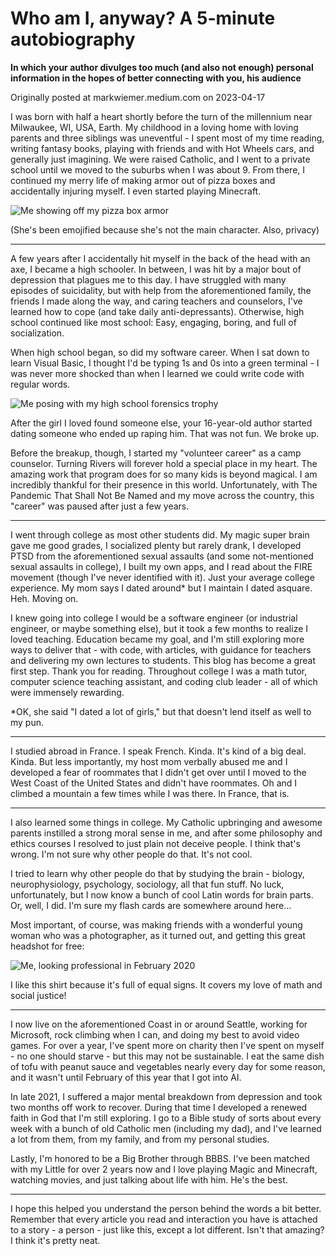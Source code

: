 
# Who am I, anyway? A 5-minute autobiography

**In which your author divulges too much (and also not enough) personal
information in the hopes of better connecting with you, his audience**

Originally posted at <ExternalLink href="https://markwiemer.medium.com/who-am-i-anyway-a-5-minute-autobiography-f46fb3e6ead4">
  <span>markwiemer<wbr />.medium<wbr />.com</span>
</ExternalLink> on 2023-04-17

I was born with half a heart shortly before the turn of the millennium
near Milwaukee, WI, USA, Earth. My childhood in a loving home with
loving parents and three siblings was uneventful - I spent most of my
time reading, writing fantasy books, playing with friends and with Hot
Wheels cars, and generally just imagining. We were raised Catholic, and
I went to a private school until we moved to the suburbs when I was
about 9. From there, I continued my merry life of making armor out of
pizza boxes and accidentally injuring myself. I even started playing
Minecraft.

<img src={pizzaBoxArmor} alt="Me showing off my pizza box armor"></img>

(She's been emojified because she's not the main character.
Also, privacy)

---

A few years after I accidentally hit myself in the back of the head with
an axe, I became a high schooler. In between, I was hit by a major bout
of depression that plagues me to this day. I have struggled with many
episodes of suicidality, but with help from the aforementioned family,
the friends I made along the way, and caring teachers and counselors,
I've learned how to cope (and take daily anti-depressants).
Otherwise, high school continued like most school: Easy, engaging,
boring, and full of socialization.

When high school began, so did my software career. When I sat down to
learn Visual Basic, I thought I'd be typing 1s and 0s into a green
terminal - I was never more shocked than when I learned we could write
code with regular words.

<img
  src={forensicsTrophyPose}
  alt="Me posing with my high school forensics trophy"
/>

After the girl I loved found someone else, your 16-year-old author
started dating someone who ended up raping him. That was not fun. We
broke up.

Before the breakup, though, I started my "volunteer career" as
a camp counselor. Turning Rivers will forever hold a special place in my
heart. The amazing work that program does for so many kids is beyond
magical. I am incredibly thankful for their presence in this world.
Unfortunately, with The Pandemic That Shall Not Be Named and my move
across the country, this "career" was paused after just a few
years.

---

I went through college as most other students did. My magic super brain
gave me good grades, I socialized plenty but rarely drank, I developed
PTSD from the aforementioned sexual assaults (and some not-mentioned
sexual assaults in college), I built my own apps, and I read about the
FIRE movement (though I've never identified with it). Just your
average college experience. My mom says I dated around\* but I maintain I
dated asquare. Heh. Moving on.

I knew going into college I would be a software engineer (or industrial
engineer, or maybe something else), but it took a few months to realize
I loved teaching. Education became my goal, and I'm still exploring
more ways to deliver that - with code, with articles, with guidance for
teachers and delivering my own lectures to students. This blog has
become a great first step. Thank you for reading. Throughout college I
was a math tutor, computer science teaching assistant, and coding club
leader - all of which were immensely rewarding.

\*OK, she said "I dated a lot of girls," but that doesn't
lend itself as well to my pun.

---

I studied abroad in France. I speak French. Kinda. It's kind of a
big deal. Kinda. But less importantly, my host mom verbally abused me
and I developed a fear of roommates that I didn't get over until I
moved to the West Coast of the United States and didn't have
roommates. Oh and I climbed a mountain a few times while I was there. In
France, that is.

---

I also learned some things in college. My Catholic upbringing and
awesome parents instilled a strong moral sense in me, and after some
philosophy and ethics courses I resolved to just plain not deceive
people. I think that's wrong. I'm not sure why other people do
that. It's not cool.

I tried to learn why other people do that by studying the brain -
biology, neurophysiology, psychology, sociology, all that fun stuff. No
luck, unfortunately, but I now know a bunch of cool Latin words for
brain parts. Or, well, I did. I'm sure my flash cards are somewhere
around here…

Most important, of course, was making friends with a wonderful young
woman who was a photographer, as it turned out, and getting this great
headshot for free:

<img src={profilePicture2020} alt="Me, looking professional in February 2020" />

I like this shirt because it's full of equal signs. It covers my
love of math and social justice! <Emoji emoji="🤓" />

---

I now live on the aforementioned Coast in or around Seattle, working for
Microsoft, rock climbing when I can, and doing my best to avoid video
games. For over a year, I've spent more on charity then I've
spent on myself - no one should starve - but this may not be
sustainable. I eat the same dish of tofu with peanut sauce and
vegetables nearly every day for some reason, and it wasn't until
February of this year that I got into AI.

In late 2021, I suffered a major mental breakdown from depression and
took two months off work to recover. During that time I developed a
renewed faith in God that I'm still exploring. I go to a Bible
study of sorts about every week with a bunch of old Catholic men
(including my dad), and I've learned a lot from them, from my
family, and from my personal studies.

Lastly, I'm honored to be a Big Brother through BBBS. I've
been matched with my Little for over 2 years now and I love playing
Magic and Minecraft, watching movies, and just talking about life with
him. He's the best.

---

I hope this helped you understand the person behind the words a bit
better. Remember that every article you read and interaction you have is
attached to a story - a person - just like this, except a lot different.
Isn't that amazing? I think it's pretty neat.
